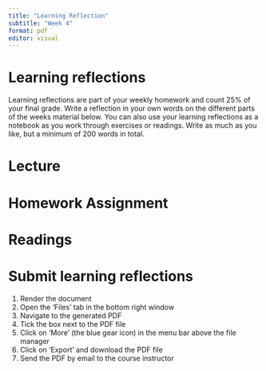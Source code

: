 ```yaml
---
title: "Learning Reflection"
subtitle: "Week 4"
format: pdf
editor: visual
---
```


# Learning reflections

Learning reflections are part of your weekly homework and count 25% of your final grade. Write a reflection in your own words on the different parts of the weeks material below. You can also use your learning reflections as a notebook as you work through exercises or readings. Write as much as you like, but a minimum of 200 words in total.

# Lecture

<!--# Add your reflections on the lecture of this week here -->

# Homework Assignment

<!--# Add your reflections on the homework programming assignment here -->

# Readings

<!--# Add your reflections on the required readings here -->

# Submit learning reflections

1.  Render the document
2.  Open the 'Files' tab in the bottom right window
3.  Navigate to the generated PDF
4.  Tick the box next to the PDF file
5.  Click on 'More' (the blue gear icon) in the menu bar above the file manager
6.  Click on 'Export' and download the PDF file
7.  Send the PDF by email to the course instructor
